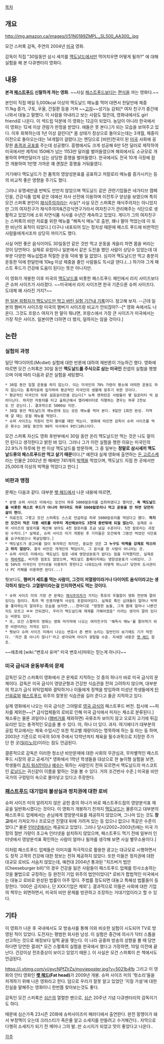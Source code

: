 [[목차]]

== 개요 ==
http://img.amazon.ca/images/I/51N0189ZMPL._SL500_AA300_.jpg

모건 스퍼록 감독, 주연의 2004년 [[미국]] 영화.

감독이 직접 "30일동안 삼시 세끼를 [[맥도날드]]에서만 먹어치우면 어떻게 될까?" 에 대해 실험을 해 본 다큐멘터리 영화다.
== 내용 ==
'''본격 [[패스트푸드]] 신랄하게 까는 영화'''.
~~사실 [[패스트푸드]]보다는 [[편식]]을 까는 영화다.~~

본인이 직접 매일 5,000kcal 이상의 맥도날드 메뉴를 먹어 대면서 한달만에 체중 11.1kg 증가, 구토, 우울, 간질환 등을 거쳐 ~~[[고자]]~~성기능 감퇴[* 여자 친구가 중간에 나와서 대놓고 말했다. 이 사람을 아내라고 보는 사람도 많은데, 영화내에서도 girl friend로 나온다. 이 섹드립 덕분에 이 영화는 12금이 되었다. 농담이 아니라 한국에서 이 영화는 12세 이상 관람가 판정을 받았다. 애들은 못 본다.]가 되는 모습을 보여주고 있다. 이후 회복하는데 1년 이상 걸린다[* 몸 상태가 정상으로 돌아오는데는 3개월, 체중이 이전으로 돌아오는데는 14개월이 걸렸다.]는 엔딩으로 [비만]천국이 된 [[미국]] 사회에 굉장한 [[충격과 공포]]를 주는데 성공했다. 흥행에서도 크게 성공해 6만 5천 달러로 제작하여 미국에서만 제작비 150배가 넘는 1153만 달러를 벌어들였으며 해외에서도 소규모로 개봉하여 9백만달러가 넘는 상당한 흥행을 벌어들였다. 한국에서도 전국 10개 극장에 잠깐 개봉하여 1만명 가까운 꽤 괜찮은 흥행을 거둬들였다.

거기에다 맥도날드가 전 품목의 영양성분표를 공표하고 저칼로리 메뉴를 증가시키는 등의 비교적 좋은 영향을 주기도 했다.

그러나 유명세만큼 반박도 만만치 않았으며 맥도날드 같은 관련기업들은 네가티브 캠페인을, 건강식품 업체 같은 데에선 자사 선전에 이용하며 이전투구 양상을 보였으며 특히 모건 스퍼록 본인이 [[채식주의]]자라는 사실[* 사실 모건 스퍼록은 채식주의자는 아니었지만 그의 여자친구가 채식주의자&건강식연구가라서 여자친구가 관리해주는 식단으로 생활하고 있었기에 소위 자연식품 식사를 수년간 계속하고 있었다. 게다가 그의 여자친구는 스퍼록의 비만 치료를 위한 메뉴를 "해독식 메뉴"로 출판, 꽤나 팔아 먹었는데 이 또한 비난의 표적이 되었다.] 더구나 내포되어 있는 정치성 때문에 패스트 푸드에 비판적인 사람들에게서조차 상당히 까이기도 했다.
 
사실 어떤 좋은 음식이어도 30일동안 같은 것만 먹고 운동을 게을리 하면 몸을 버리는 것이 당연하다. 실제로 유럽이나 일본에서 같은 도전을 했던 사람이 상당수 있었는데 대부분 다양한 메뉴섭렵과 적절한 운동 덕에 별 일 없었다. 심지어 맥도날드만 먹고 충분히 운동한 덕에 한달만에 10kg 이상 체중을 줄인 사람들도 득시글 댄다.(...) 하기야 그게 패스트 푸드가 건강에 도움이 된다는 뜻은 아니지만.

이 영화가 개봉한 이후 미국의 [[맥도날드]]를 비롯한 패스트푸드 체인에서 라지 사이즈보다 큰 슈퍼 사이즈가 사라졌다. ~~미국에서 라지 사이즈면 한국 기준으론 슈퍼 사이즈다. 도대체 왜 사라진 거지?~~

[http://mac30-2nd.sblo.jp/ 한 일본 피험자가 맥도날드만 먹고 버틴 실험 기간내 기록]이다. 참고해 보자. --근데 일본의 햄버거 사이즈랑 미국의 햄버거 사이즈랑 비교가 안되잖아?--[* 영화 속에서도 나온다. 그것도 프랑스 여자가 한 말이 뭐냐면, 프랑스에서 가장 큰 사이즈가 미국에서는 가장 작은 사이즈. 일본이면 더하면 더 했지, 덜하지는 않을 것이다.]

== 논란 ==
=== 실험의 과정 ===

일단 맥다이어트(Mcdiet) 실험에 대한 반론에 대하여 재반론이 가능하긴 했다. 영화에 따르면 모건 스퍼록은 30일 동안 '''맥도날드를 주식으로 삼는 미국인''' 컨셉의 실험을 행했으며 이에 따라 다음과 같은 실험을 세팅했다.

 * 30일 동안 일절 운동을 하지 않는다. 이는 미국인의 70% 가량이 평소에 어떠한 운동도 하지 않는다는 통계자료에 입각하여 평균적인 미국인의 생활에 맞추기 위한 것이다.
 * 평균적인 미국인의 하루 걸음걸이만큼 걷는다[* 뉴욕 맨하탄은 사람들이 몇 킬로미터 씩 걸어다닌다. 하지만 자동차를 타고 출퇴근해서 앨리베이터로 직행하는 경우는 하루 2천보도 안 걷는다.]. 결과적으로 5000보 미만. 
 * 30일 동안 맥도날드의 메뉴판에 있는 모든 메뉴를 먹어 본다. 9일만 1회전 완성. 지역에 갈 때는 로컬 메뉴를 먹었다.
 * 슈퍼 사이즈는 직원이 먼저 물어볼 때만 먹는다. 영화에 따르면 감독이 슈퍼 사이즈를 먹은 횟수는 30일 동안의 90끼 식사에서 9번(10%)이다.

모건 스퍼록 자신도 영화 후반부에서 30일 동안 온리 맥도날드만 먹는 것은 나도 말이 안 된다고 생각한다고 밝힌 바 있다. 그러나 그가 이런 실험을 행한 이유는 미국인의 22.9%가 하루에 한 번 이상 맥도날드를 방문하며, 그 중 일부는 '''정말로 삼시세끼 맥도날드류의 패스트푸드만 먹고 살기 때문'''이다.[* 예컨대 실제 영화에 출연하는 [http://en.wikipedia.org/wiki/Don_Gorske 돈 고르스케]라는 인물은 2002년 한 해에만 741개의 [[빅맥]]을 먹었으며, 맥도날드 지점 한 곳에서만 25,000개 이상의 빅맥을 먹었다고 한다.]



=== 비판과 맹점 ===

문제는 다음과 같다. 대부분 [[팻 헤드]]에서 나온 내용에 따르면,

 * 분명 슈퍼 사이즈 미에서는 모건이 하루 5000칼로리를 섭취하였다고 했지만, '''꼭 맥도날드를 비롯한 패스트 푸드가 아니라 하더라도 하루 5000칼로리나 먹고 운동을 안 하면 당연히 살이 찐다.'''
 * 의료진도 그렇고 모건 스퍼록도 스스로 언급하길 하루 5000칼로리를 먹었다고 했다. '''하지만 모건이 먹은 각종 세트를 아무리 계산해보아도 3천대 중반밖에 되질 않는다.''' 실제로 슈퍼 사이즈의 칼로리를 계산해 보아도 4천 칼로리를 조금 넘길 수준이다. 5천 칼로리는 과장된 수치다.[* 실제로, 슈퍼 사이즈 미가 개봉된 후 기자들은 모건에게 그동안 먹었던 식단표를 요구하였으나 묵살당했다.]
 * 맥도널드가 광고비를 많이 투자하긴 하지만, 중요한 것은 '''그 누구도 빅맥을 강제로 먹으라고 하지 않았다.''' 결국 비만은 개개인의 책임이지, 그 음식을 판 사람이 아니라는 것.
 * 슈퍼 사이즈 미에서는 맥도날드 점포 내에 영양성분표가 없다는 점을 지적했지만, 실제로는 [[케바케]]로, 비치한 점포도 많았으며, 맥도널드 홈페이지에는 영양성분표가 나와있다. 그럼 50%의 미국인이 인터넷을 이용하지 못한다고 나와있는데 어떻게 하느냐? 당연히 도서관이나 PC 카페를 이용하면 된다(...)
뭣보다도, '''햄버거 세트를 먹는 사람이, 그것이 저열량이라거나 다이어트 음식이라고는 생각하지 않는다. 고열량이라는걸 인지하면서도 먹는 것이다.'''
 * 슈퍼 사이즈 미의 가장 큰 문제는 [[채식주의자]]가 가지는 특유의 우월함이 영화 전반에 깔려있다는 점이다. 특히 역 인종차별적 사상도 포함되어있다. 실제로 흑인 십대들이 얼마나 빅맥을 좋아하는지 알려주는 모습을 보자면....한마디로 "멍청한 놈들, 그게 몸에 얼마나 나쁜건지도 모르고 ㅉㅉ 안되겠다, 우리가 맥도널드에 제제를 가해야겠음" 이라는 생각이 깔려 있다는 비판도 있다.
 * 또, 모건 스펄락의 영화는 영화 마지막에 나오는 여자친구의 '해독식 메뉴'를 팔아먹기 위한 비판이라는 지적도 있다. 
 * 뭣보다 슈퍼 사이즈 미에서 나오는 변호사 존 밴의 논리는 일반인이 보기에도 기가 막힌다. '저건 좀 아니지 않나?'라고 생각되며 어이가 광탈될 수준. 자세한 내용은 [[팻 헤드]] 참조.
~~애초에 [wiki:"변호사 유머" 미국 변호사]따위는 믿는게 아니다~~


=== 미국 급식과 운동부족의 문제 ===
감독인 모건 스퍼록이 영화에서 큰 문제로 지적하는 것 중의 하나가 바로 미국 급식의 문제이다. 감독은 미국 급식이 영양균형과 건강한 식습관을 전혀 고려하지 않으며, 대부분의 학교가 급식 위탁업체와 결탁하거나 이들에게 정책을 방임하여 미성년 학생들에게 [[탄산음료]]와 [[패스트푸드]] 위주의 잘못된 식습관을 길러 준다고 줄곧 지적하고 있다.

실제 영화에서 나오는 미국 급식은 그야말로 [[영국 급식]]의 패스트푸드 버전. 접시에 ~~피자를 제외한~~[* 급식업체들의 로비로 인해 미국 급식에서 피자는 채소로 분류된다.] 채소류는 물론 과일이나 ([[햄버거]]를 제외하면) 곡류조차 보이지 않고 오로지 고기에 튀김 요리만 있는 충격적인 모습을 볼 수 있다. 아, 하나 더 있다. 과자. 여기에다가 대부분의 공립 학교에서는 체육 수업시간 또한 학교별 재량이라는 명목하에 하는 둥 마는 둥 하며, 2003년 기준으로 미국의 50개 주에서 12학년까지 체육을 필수과목으로 지정한 주가 단 한 곳([[일리노이]])이라는 점도 언급된다.

결론적으로 감독은 이러한 청소년 비만문제에 대한 사회의 무관심과, 무차별적인 패스트푸드 시장의 광고 공세가[* 영화에서 1학년 학생들을 대상으로 한 놀이형 실험을 보면, 학생들이 [[조지 워싱턴]]이나 [[예수]]는 뭐하는 사람인지 전혀 모르면서 맥도날드의 마스코트인 [[로날드]]는 귀신같이 이름을 말하는 것을 볼 수 있다. 거의 조건반사 수준.] 미국을 비만국가의 구렁텅이 속으로 몰아넣고 있다고 주장한다.

=== [[패스트푸드]] 대기업의 불성실과 정치권에 대한 로비 ===
슈퍼 사이즈 미의 알려지지 않은 공헌 중의 하나가 바로 패스트푸드점의 영양분석표 제공을 일반화시켰다는 것이다. 이 영화가 개봉하기 전까지 [[맥도날드]]는 물론이고 대부분의 패스트푸드 업체에서는 손님에게 영양분석표를 제공하지 않았으며, 그나마 있는 것도 '''창고'''에서 가져오거나 프로모션 진열대 뒤에 가려져 있는 등 있으나 없으나 똑같은 수준이었다.[* 물론 [[인터넷]]에서는 제공되고 있었다. 그러나 당시(2002~2003년)에는 미국 가정의 절반 가량이 초고속 인터넷을 설치하지 않았으며, 패스트푸드 먹기 전에 일부러 인터넷에서 영양분석표 확인하는 사람이 얼마나 될까를 생각해 보면 사실 별무소용이다.]

이처럼 패스트푸드 업체들은 이미지를 적극적으로 활용한 광고는 대규모로 시행하면서도 정작 고객의 건강에 대한 정보는 전혀 제공하지 않았다. 또한 이들은 정치권에 대한 대규모 로비도 서슴치 않았는데, 예컨대 2004년 통과된 "치즈버거 법안(Cheeseburger bill)"의 경우 건강을 잃은 사람들이 패스트푸드 업체를 민사소송하는 것을 불법으로 규정하는 등 완전히 기업 위주의 법안이었다[* 로비가 합법적인 미국에서는 대놓고 로비로 완성된 법률이 아주 많다. 주법률 정도되면 대놓고 특혜성 법률들이 등장한다. '000은 금지되나, 단 XXX기업은 제외'.]. 결과적으로 이들은 사회에 대한 기업의 책무는 외면하면서, 미국의 비만 문제를 방관하고 조장하는 거대기업이라고 할 수 있다.

== 기타 ==
이 영화가 나온 후 국내에서도 모 방송사를 통해 이와 비슷한 실험이 시도되어 TV로 방영된 적이 있었다. 도전자는 평범한 회사원 남성. 이 실험은 중간에 의사가 닥터 스톱을 선고하는 것으로 예정보다 일찍 끝을 맺는다. 이 나라 공중파 방송의 성향을 볼 때 당연하다면 당연한 결과[* 모건 스펄록의 실험을 한국에서 했다고 가정하면, 10일 이전에 끝난다. 건강이상 전조증상이 보이고 있었기 때문.]. 이 사실은 모건 스퍼록이 쓴 책에서도 언급된다.

https://i.ytimg.com/vi/evcNPfZlrZs/movieposter.jpg?v=5021b4fb
그리고 이 영화의 안티 영화인 '''[[팻 헤드]](Fat head)'''가 2009년 개봉. 슈퍼 사이즈 미의 '헛소리'들을 저격하기 위해 나온 영화라고 한다. 덤으로 우리가 잘못 알고 있었던 '지질 가설'에 대한 진실을 말해주는 영화이니 한번쯤 찾아보는것도 좋다.

감독인 모건 스퍼록은 [[심슨]]의 열렬한 팬으로, [[심슨]] 20주년 기념 다큐멘터리의 감독이기도 하다.

때문에 심슨가족 23시즌 20화에 슈퍼사이즈미 패러디에서 출연한다. 완전 뚱땡이가 돼서 부정맥이 오는데 크러스티가 죽은줄 알고 소세지를 만들려고 수거해간다.. 자막으로 다행히 소세지가 되기 전 깨어나 그의 발..만 소시지가 되었고 맛이 좋았다고 나온다..

[[각주]]
